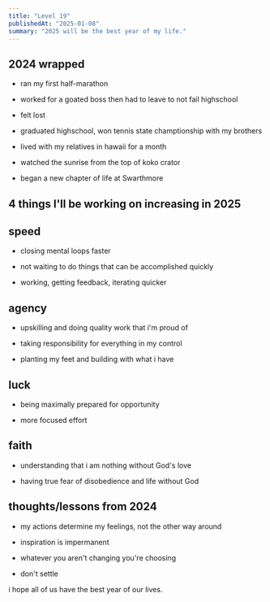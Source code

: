 ```yaml
---
title: "Level 19"
publishedAt: "2025-01-08"
summary: "2025 will be the best year of my life."
---
```


## 2024 wrapped

-   ran my first half-marathon

-   worked for a goated boss then had to leave to not fail highschool

-   felt lost

-   graduated highschool, won tennis state champtionship with my brothers

-   lived with my relatives in hawaii for a month

-   watched the sunrise from the top of koko crator

-   began a new chapter of life at Swarthmore

## 4 things I'll be working on increasing in 2025

## speed

-   closing mental loops faster

-   not waiting to do things that can be accomplished quickly

-   working, getting feedback, iterating quicker

## agency

-   upskilling and doing quality work that i'm proud of

-   taking responsibility for everything in my control

-   planting my feet and building with what i have

## luck

-   being maximally prepared for opportunity

-   more focused effort

## faith

-   understanding that i am nothing without God's love

-   having true fear of disobedience and life without God

## thoughts/lessons from 2024

-   my actions determine my feelings, not the other way around

-   inspiration is impermanent

-   whatever you aren't changing you're choosing

-   don't settle

i hope all of us have the best year of our lives.